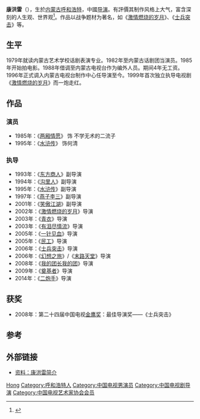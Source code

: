 {{blpsources|time=2020-12-01}}
{{藝人
| 姓名 = 康洪雷
| 類型 = 导演
| 圖片 = 
| 圖片尺寸 = 
| 圖片簡介 = 
| 英文名 = 
| 綽號 = 
| 其他藝名 = 
| 國籍 = {{PRC}}
| 民族 = 
| 籍貫 = [[天津市|天津市]]
| 出生日期 = {{birth_date_and_age|1962|11|06}}
| 出生地點 = {{CHN}}[[内蒙古|内蒙古]][[呼和浩特市|呼和浩特市]]
| 逝世日期 =  
| 逝世地點 = 
| 職業 = 导演、演员
| 語言 = 普通话
| 教育程度 = [[内蒙古艺术学校|内蒙古艺术学校]]话剧表演专业
| 宗教信仰 = 
| 配偶 =
| 出道作 = 
| 出道日期 = 
| 代表作 = 
| 活躍年代 = 
| 網站 = 
| 獎項 =  
| IMDb = 
}}
'''康洪雷'''（{{bd|1962年|11月6日|}}），生於[[内蒙古|内蒙古]][[呼和浩特|呼和浩特]]，中國[[导演|导演]]。有評價其制作风格上大气，富含深刻的人生观、世界观<ref>{{Cite web |url=http://www.infzm.com/content/trs/raw/36507 |title=南方周末—韩少功：导演康洪雷有骨头，有头脑，有心肝 |access-date=2009-07-15 |archive-date=2016-06-14 |archive-url=https://web.archive.org/web/20160614042849/http://www.infzm.com/content/trs/raw/36507 |dead-url=no }}</ref>。作品以战争题材为著名，如《[[激情燃烧的岁月|激情燃烧的岁月]]》、《[[士兵突击|士兵突击]]》等。

== 生平 ==
1979年就读内蒙古艺术学校话剧表演专业。1982年至内蒙古话剧团当演员。1985年开始拍电影。1988年借调至内蒙古电视台作为编外人员。期间4年无工资。1996年正式调入内蒙古电视台制作中心任导演至今。1999年首次独立执导电视剧《[[激情燃烧的岁月|激情燃烧的岁月]]》而一炮走红。

== 作品 ==
=== 演员 ===
*1985年：《[[两厢情愿|两厢情愿]]》 饰 不学无术的二流子
*1995年：《[[水浒传_(1998年电视剧)|水浒传]]》 饰何清
=== 执导 ===
*1993年：《[[东方商人|东方商人]]》副导演
*1994年：《[[沟里人|沟里人]]》副导演
*1995年：《[[水浒传_(1998年电视剧)|水浒传]]》副导演
*1997年：《[[燕子李三_(电视剧)|燕子李三]]》副导演
*2001年：《[[笑傲江湖_(2001年电视剧)|笑傲江湖]]》副导演
*2002年：《[[激情燃烧的岁月|激情燃烧的岁月]]》导演
*2003年：《[[青衣_(电视剧)|青衣]]》导演
*2003年：《[[有泪尽情流|有泪尽情流]]》导演
*2005年：《[[一针见血|一针见血]]》导演
*2005年：《[[民工_(电视剧)|民工]]》导演
*2006年：《[[士兵突击|士兵突击]]》导演
*2006年：《[[幻想之旅|幻想之旅]]》/《[[末路天堂|末路天堂]]》导演
*2008年：《[[我的团长我的团|我的团长我的团]]》导演
*2009年：《[[奠基者_(电视剧)|奠基者]]》导演
*2014年：《[[二炮手|二炮手]]》导演

== 获奖 ==
*2008年：第二十四届中国电视[[金鹰奖|金鹰奖]]：最佳导演奖——《士兵突击》

== 参考 ==
{{reflist}}

== 外部链接 ==
* [http://yule.sohu.com/20080403/n256090266.shtml 资料：康洪雷简介] {{Wayback|url=http://yule.sohu.com/20080403/n256090266.shtml |date=20160305013946 }}

{{康洪雷}}
{{中国电视金鹰奖最佳电视剧导演}}
{{中国电视剧飞天奖优秀导演}}
{{中国电视艺术家协会第六届理事会}}
{{新中国成立70周年全国十佳电视导演}}
{{Authority control}}
{{DEFAULTSORT:Kang honglei}}
[[Category:康姓|Hong]]
[[Category:呼和浩特人|Category:呼和浩特人]]
[[Category:中国电视男演员|Category:中国电视男演员]]
[[Category:中国电视剧导演|Category:中国电视剧导演]]
[[Category:中国电视艺术家协会会员|Category:中国电视艺术家协会会员]]